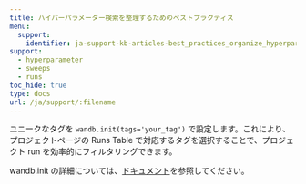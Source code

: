 ---
title: ハイパーパラメーター検索を整理するためのベストプラクティス
menu:
  support:
    identifier: ja-support-kb-articles-best_practices_organize_hyperparameter_searches
support:
  - hyperparameter
  - sweeps
  - runs
toc_hide: true
type: docs
url: /ja/support/:filename
---
ユニークなタグを `wandb.init(tags='your_tag')` で設定します。これにより、プロジェクトページの Runs Table で対応するタグを選択することで、プロジェクト run を効率的にフィルタリングできます。

wandb.init の詳細については、[ドキュメント](/ja/ref/python/init)を参照してください。